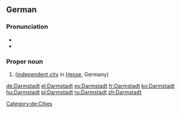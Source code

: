 ==German==
{{wikipedia}}
{{wikipedia|lang=de}}
===Pronunciation===
* {{IPA|lang=de|/daʁmʃtat/}}
* {{audio|De-Darmstadt.ogg|Audio|lang=de}}
===Proper noun===
{{de-proper noun}}
# {{l/en|Darmstadt}} ([[independent city]] in [[Hesse]], Germany)
[[Category:de:Cities]]

[[de:Darmstadt]]
[[el:Darmstadt]]
[[es:Darmstadt]]
[[fr:Darmstadt]]
[[ko:Darmstadt]]
[[hu:Darmstadt]]
[[pl:Darmstadt]]
[[ru:Darmstadt]]
[[zh:Darmstadt]]
